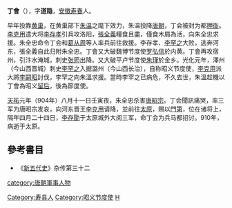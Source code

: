 '''丁會'''（{{bd|？||910年|catIdx=D}}），字'''道隐'''，[[安徽|安徽]][[寿春|寿春]]人。

早年投靠[[黄巢|黄巢]]，在黄巢部下[[朱温|朱温]]之麾下效力，朱温投降[[唐朝|唐朝]]，丁会被封为都[[押衙|押衙]]。[[李克用|李克用]]遣大将[[李存孝_(唐朝)|李存孝]]引兵攻洛阳，[[張全義|張全義]]糧食且盡，僅食木屑為活，向朱全忠求援。朱全忠命令丁会和[[葛从周|葛从周]]等人率兵前往救援。李存孝、[[李罕之|李罕之]]大败，逃奔河东，張全義自此归附朱全忠。丁會又大破魏博节度使[[罗弘信|罗弘信]]於内黄。丁會再攻宿州，引汴水淹城，刺史[[张筠|张筠]]出降。又大破平卢节度使[[朱瑾|朱瑾]]於金乡。光化元年，澤州（今山西晋城）刺史[[李罕之|李罕之]]入据潞州（今山西长治），自称昭义节度使，[[李克用|李克用]]派大將[[李嗣昭|李嗣昭]]討伐，李罕之向朱溫求援。當時李罕之已病危，不久去世，朱溫趁機以丁會為昭义[[留后|留后]]，後為節度使。

[[天祐_(唐朝)|天祐]]元年（904年）八月十一日壬寅夜，朱全忠杀害[[唐昭宗|唐昭宗]]。丁会聞訊痛哭，率三军为唐昭宗发哀，向河东晋王[[李克用|李克用]]请降，並前往[[太原|太原]]，赐以[[門第|門第]]，位在诸将上，隔年四月二十四日，[[李存勖|李存勖]]于太原城外大阅三军，命丁会为兵马都招讨。910年，病逝于太原。

==參考書目==
*《[[新五代史|新五代史]]》杂传第三十二
{{DEFAULTSORT:D}}
[[category:唐朝軍事人物|category:唐朝軍事人物]]
[[Category:寿县人|Category:寿县人]]
[[Category:昭义节度使|Category:昭义节度使]]
[[Category:丁姓|H]]